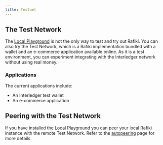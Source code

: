 ```yaml
---
title: Testnet
---
```



## The Test Network

The [Local Playground](/integration/deployment/playground/overview/) is not the only way to test and try out Rafiki. You can also try the Test Network, which is a Rafiki implementation bundled with a wallet and an e-commerce application available online. As it is a test environment, you can experiment integrating with the Interledger network without using real money.

### Applications

The current applications include:

- <LinkOut href='https://rafiki.money'>An Interledger test wallet</LinkOut>
- <LinkOut href='https://rafiki.boutique'>An e-commerce application</LinkOut>

## Peering with the Test Network

If you have installed the [Local Playground](/integration/playground/overview/) you can peer your local Rafiki instance with the remote Test Network. Refer to the [autopeering](/integration/playground/autopeering/) page for more details.
